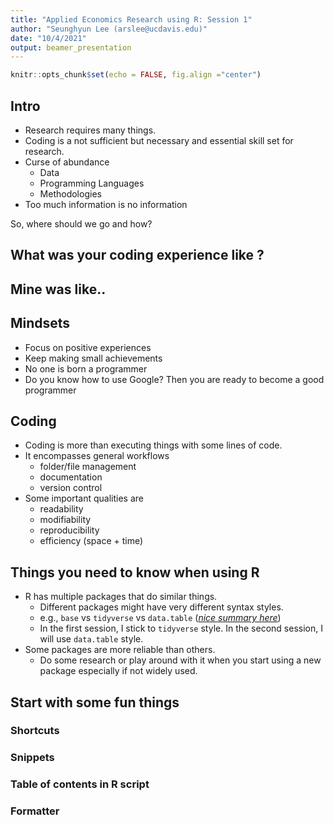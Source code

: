 ```yaml
---
title: "Applied Economics Research using R: Session 1"
author: "Seunghyun Lee (arslee@ucdavis.edu)"
date: "10/4/2021"
output: beamer_presentation
---
```


```r
knitr::opts_chunk$set(echo = FALSE, fig.align ="center")
```

## Intro

- Research requires many things.
- Coding is a not sufficient but necessary and essential skill set for research.
- Curse of abundance
  * Data
  * Programming Languages
  * Methodologies
- Too much information is no information

\begin{center}
    \includegraphics[width=.5\linewidth]{info overload.jpg}
\end{center}
So, where should we go and how?

## What was your coding experience like ?

\begin{center}
    \includegraphics[width=.5\linewidth]{coding.jpeg}
\end{center}

## Mine was like..

\begin{columns}
  \begin{column}{.45\linewidth}
    \includegraphics[width=\linewidth]{works why.jpg}
  \end{column}
  \begin{column}{.45\linewidth}
    \includegraphics[width=\linewidth]{coder.jpg}
  \end{column}
\end{columns}

## Mindsets
- Focus on positive experiences
- Keep making small achievements
- No one is born a programmer
- Do you know how to use Google? Then you are ready to become a good programmer

## Coding
- Coding is more than executing things with some lines of code.
- It encompasses general workflows
  * folder/file management
  * documentation
  * version control
  
- Some important qualities are
  * readability
  * modifiability
  * reproducibility
  * efficiency (space + time)


## Things you need to know when using R
- R has multiple packages that do similar things.
  * Different packages might have very different syntax styles.
  * e.g., `base` vs `tidyverse` vs `data.table` ([*nice summary here*](https://mgimond.github.io/rug_2019_12/Index.html#subsetting-by-variable-values))
  * In the first session, I stick to `tidyverse` style. In the second session, I will use `data.table` style.

- Some packages are more reliable than others.
  * Do some research or play around with it when you start using a new package especially if not widely used.
  
  
## Start with some fun things 


### Shortcuts

### Snippets

### Table of contents in R script

### Formatter  